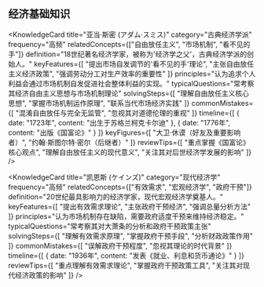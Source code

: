 
## 经济基础知识

<KnowledgeCard
  title="亚当·斯密 (アダム·スミス)"
  category="古典经济学派"
  frequency="高频"
  relatedConcepts={["自由放任主义", "市场机制", "看不见的手"]}
  definition="18世纪著名经济学家，被称为'经济学之父'，古典经济学派的创始人。"
  keyFeatures={[
    "提出市场自发调节的'看不见的手'理论",
    "主张自由放任主义经济政策",
    "强调劳动分工对生产效率的重要性"
  ]}
  principles="认为追求个人利益会通过市场机制自发促进社会整体利益的实现。"
  typicalQuestions="常考察其经济自由主义思想与市场机制理论"
  solvingSteps={[
    "理解自由放任主义核心思想",
    "掌握市场机制运作原理",
    "联系当代市场经济实践"
  ]}
  commonMistakes={[
    "混淆自由放任与完全无监管",
    "忽视其对道德伦理的重视"
  ]}
  timeline={[
    {
      date: "1723年",
      content: "出生于苏格兰柯克卡尔迪"
    },
    {
      date: "1776年",
      content: "出版《国富论》"
    }
  ]}
  keyFigures={[
    "大卫·休谟（好友及重要影响者）",
    "约翰·斯图尔特·密尔（后继者）"
  ]}
  reviewTips={[
    "重点掌握《国富论》核心观点",
    "理解自由放任主义的现代意义",
    "关注其对后世经济学发展的影响"
  ]}
/>

<KnowledgeCard
  title="凯恩斯 (ケインズ)"
  category="现代经济学"
  frequency="高频"
  relatedConcepts={["有效需求", "宏观经济学", "政府干预"]}
  definition="20世纪最具影响力的经济学家，现代宏观经济学奠基人。"
  keyFeatures={[
    "提出有效需求理论",
    "主张政府干预经济",
    "强调总量分析方法"
  ]}
  principles="认为市场机制存在缺陷，需要政府适度干预来维持经济稳定。"
  typicalQuestions="常考察其对大萧条的分析和政府干预政策主张"
  solvingSteps={[
    "理解有效需求原理",
    "掌握政府干预手段",
    "分析财政政策作用"
  ]}
  commonMistakes={[
    "误解政府干预程度",
    "忽视其理论的时代背景"
  ]}
  timeline={[
    {
      date: "1936年",
      content: "发表《就业、利息和货币通论》"
    }
  ]}
  reviewTips={[
    "重点理解有效需求理论",
    "掌握政府干预政策工具",
    "关注其对现代经济政策的影响"
  ]}
/>
